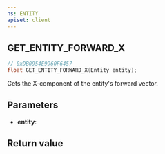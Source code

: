 ```yaml
---
ns: ENTITY
apiset: client
---
```

## GET_ENTITY_FORWARD_X

```c
// 0xDB0954E9960F6457
float GET_ENTITY_FORWARD_X(Entity entity);
```

Gets the X-component of the entity's forward vector.

## Parameters
* **entity**:

## Return value